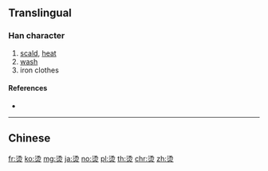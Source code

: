 {{also|燙}}
==Translingual==

===Han character===
{{Han char|rn=86|rad=火|as=06|sn=10|four=|canj=EHF,XEHF}}

# [[scald]], [[heat]]
# [[wash]]
# iron clothes

====References====
* {{Han ref|kx=0671.081|hdz=32201.010|uh=70EB|ud=28907}}

----

==Chinese==
{{zh-see|燙}}

[[fr:烫]]
[[ko:烫]]
[[mg:烫]]
[[ja:烫]]
[[no:烫]]
[[pl:烫]]
[[th:烫]]
[[chr:烫]]
[[zh:烫]]